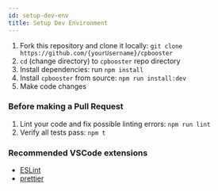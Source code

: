 ```yaml
---
id: setup-dev-env
title: Setup Dev Environment
---
```


1. Fork this repository and clone it locally: `git clone https://github.com/{yourUsername}/cpbooster`
2. `cd` (change directory) to `cpbooster` repo directory
3. Install dependencies: run `npm install`
4. Install `cpbooster` from source: `npm run install:dev`
5. Make code changes

### Before making a Pull Request

1. Lint your code and fix possible linting errors: `npm run lint`
2. Verify all tests pass: `npm t`

### Recommended VSCode extensions

- [ESLint](https://marketplace.visualstudio.com/items?itemName=dbaeumer.vscode-eslint)
- [prettier](https://marketplace.visualstudio.com/items?itemName=esbenp.prettier-vscode)

